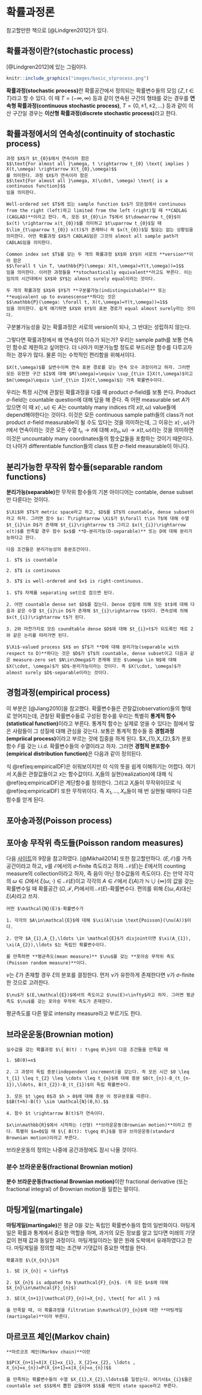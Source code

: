 # 확률과정론 {#stoprocess}

참고할만한 책으로 [@Lindgren2012]가 있다.

## 확률과정이란?(stochastic process)

[@Lindgren2012]에 있는 그림이다.

```r
knitr::include_graphics("images/basic_stprocess.png")
```

**확률과정(stochastic process)**란 확률공간에서 정의되는 확률변수들의 모임 $\{ Z, t \in T\}$라고 할 수 있다. 이 때 $T=(-\infty, \infty)$ 등과 같이 연속된 구간의 형태를 갖는 경우를 **연속형 확률과정(continuous stochastic process)**, $T=\{ 0, \pm 1, \pm 2 , \ldots\}$ 등과 같이 이산 구간일 경우는 **이산형 확률과정(discrete stochastic process)**라고 한다.

## 확률과정에서의 연속성(continuity of stochastic process)

```definition
과정 $X$가 $t_{0}$에서 연속이라 함은
$$\text{For almost all }\omega, t \rightarrow t_{0} \text{ implies } X(t,\omega) \rightarrow X(t_{0},\omega)$$
를 의미한다. 과정 $X$가 연속이라 함은
$$\text{For almost all }\omega, X(\cdot, \omega) \text{ is a continuous function}$$
임을 의미한다.

```

```definition
Well-ordered set $T$에 있는 sample function $x$가 모든점에서 continuous from the right (left)하고 limited from the left (right)일 때 **CADLAG (CAGLAD)**이라고 한다. 즉, 모든 $t_{0}\in T$에서 $t\downarrow t_{0}$이 $x(t) \rightarrow x(t_{0})$를 의미하고 $t\uparrow t_{0}$일 때 $\lim_{t\uparrow t_{0}} x(t)$가 존재하나 꼭 $x(t_{0})$일 필요는 없는 상황임을 의미한다. 어떤 확률과정 $X$가 CADLAG임은 그것의 almost all sample path가 CADLAG임을 의미한다.

```

```definition
Common index set $T$를 갖는 두 개의 확률과정 $X$와 $Y$이 서로의 **version**이라 함은
$$\forall t \in T, \mathbb{P}(\omega: X(t,\omega)=Y(t,\omega))=1$$
임을 의미한다. 이러한 과정들을 **stochastically equivalent**라고도 부른다. 이는 임의의 시간대에서 $X$와 $Y$는 almost surely equal이라는 것이다.

```

```definition
두 개의 확률과정 $X$와 $Y$가 **구분불가능(indistinguishable)** 또는 **euqivalent up to evanescense**하다는 것은
$$\mathbb{P}(\omega: \forall t, X(t,\omega)=Y(t,\omega))=1$$
임을 의미한다. 쉽게 얘기하면 $X$와 $Y$의 표본 경로가 equal almost surely라는 것이다.

```

구분불가능성을 갖는 확률과정은 서로의 version이 되나, 그 반대는 성립하지 않는다. 

그렇다면 확률과정에서 왜 연속성이 이슈가 되는가? 우리는 sample path를 보통 연속인 함수로 제한하고 싶어한다. 더 나아가 미분가능할 정도로 부드러운 함수를 다루고자 하는 경우가 많다. 물론 이는 수학적인 편리함을 위해서이다.

```proposition
$X(t,\omega)$를 실변수이며 연속 표본 경로를 갖는 연속 모수 과정이라고 하자. 그러면 모든 유한한 구간 $I$에 대해 $M(\omega)=\equiv \sup_{t\in I}X(t,\omega)$이고 $m(\omega)\equiv \inf_{t\in I}X(t,\omega)$는 가측 확률변수이다.

```

우리는 특정 시간에 관찰된 확률과정을 다룰 때 product $\sigma$-field를 보통 쓴다. Product $\sigma$-field는 countable question에 대해 답을 해 준다. 즉 어떤 measurable set $A$가 있으면 이 때 $x(\cdot, \omega)\in A$는 countably many indices $t$의 $x(t,\omega)$ value들에 depend해야한다는 것이다. 이것은 모든 continuous sample path들의 class가 not product $\sigma$-field measurable이 될 수도 있다는 것을 의미하는데, 그 이유는 $x(\cdot, \omega)$가 $t$에서 연속이라는 것은 모든 수열 $t_{n}\rightarrow t$에 대해 $x(t_{n},\omega)\rightarrow x(t,\omega)$라는 것을 의미하면 이것은 uncountably many coordinates들의 함숫값들을 포함하는 것이기 때문이다. 더 나아가 differentiable function들의 class 또한 $\sigma$-field measurable이 아니다.

## 분리가능한 무작위 함수들(separable random functions)

**분리가능(separable)**한 무작위 함수들의 기본 아이디어는 contable, dense subset만 다룬다는 것이다.

```definition
$\Xi$와 $T$가 metric space라고 하고, $D$를 $T$의 countable, dense subset이라고 하자. 그러면 함수 $x: T\rightarrow \Xi$가 $\forall t\in T$에 대해 수열 $t_{i}\in D$가 존재해 $t_{i}\rightarrow t$ 그리고 $x(t_{i})\rightarrow x(t)$를 만족할 경우 함수 $x$를 **D-분리가능(D-separable)** 또는 D에 대해 분리가능하다고 한다.

```

```lemma
다음 조건들은 분리가능성의 충분조건이다.

1. $T$ is countable

2. $T$ is continuous

3. $T$ is well-ordered and $x$ is right-continuous.

```

```proof
1. $T$ 자체를 separating set으로 잡으면 된다.

2. 어떤 countable dense set $D$를 잡는다. Dense 성질에 의해 모든 $t$에 대해 다음과 같은 수열 $t_{i}\in D$가 존재해 $t_{i}\rightarrow t$이다. 연속성에 의해 $x(t_{i})\rightarrow t$가 된다.

3. 2와 마찬가지로 모든 coundtable dense $D$에 대해 $t_{i}>t$가 되도록인 채로 2와 같은 논리를 따라가면 된다.

```

```definition
$\Xi$-valued process $X$ on $T$가 **D에 대해 분리가능(separable with respect to D)**하다는 것은 $D$가 $T$의 countable, dense subset이고 다음과 같은 measure-zero set $N\in\Omega$가 존재해 모든 $\omega \in N$에 대해 $X(\cdot, \omega)$가 $D$-분리가능이라는 것이다. 즉 $X(\cdot, \omega)$가 almost surely $D$-separable이라는 것이다.

```

## 경험과정(empirical process)

이 부분은 [@Jiang2010]을 참고했다. 확률변수들은 관찰값(observation)들의 형태로 얻어지는데, 관찰된 확률변수들로 구성된 함수를 우리는 특별히 **통계적 함수(statistical function)**이라고 부른다. 통계적 함수는 실제로 얻을 수 있다는 점에서 많은 사람들이 그 성질에 대해 관심을 갖는다. 보통은 통계적 함수들 중 **경험과정(empriical process)**이라고 부르는 것에 집중을 하게 된다. $X_{1},X_{2},\ldots $가 분포함수 $F$를 갖는 i.i.d. 확률변수들의 수열이라고 하자. 그러면 **경험적 분포함수(empirical distribution function)**은 다음과 같이 정의된다.
\begin{equation}
F_{n}(x)=\frac{1}{n}\sum_{i=1}^{n}1_{(X_{i}\leq x)}, -\infty < x < \infty.
(\#eq:empiricalDF)
\end{equation}

식 \@ref(eq:empiricalDF)은 쉬워보이지만 이 식의 뜻을 쉽게 이해하기는 어렵다. 여기서 $X_{i}$들은 관찰값들이고 $x$는 함수값이다. $X_{i}$들의 실현(realization)에 대해 식 \@ref(eq:empiricalDF)은 계단함수를 정의한다. 그리고 $X_{i}$들이 무작위이므로 식 \@ref(eq:empiricalDF) 또한 무작위이다. 즉 $X_{1},\ldots ,X_{n}$들이 매 번 실현될 때마다 다른 함수를 얻게 된다.

## 포아송과정(Poisson process)

## 포아송 무작위 측도들(Poisson random measures)

다음 [사이트](http://www.math.wisc.edu/~kurtz/735/main735.pdf)의 9장을 참고하였다. [@Mikhail2014] 또한 참고할만하다. $(E,\mathcal{E})$를 가측공간이라고 하고, $\nu$를 $\mathcal{E}$에서의 $\sigma$-finite 측도라고 하자. $\mathcal{N}(E)$는 $E$에서의 counting measure의 collection이라고 하자, 즉 음이 아닌 정수값들의 측도이다. $\xi$는 만약 각각의 $\omega \in \Omega$에서 $\xi(\omega, \cdot)\in\mathcal{N}(E)$이고 각각의 $A\in\mathcal{E}$에서 $\xi(A)$가 $\mathbb{N}\cup\{\infty\}$의 값을 갖는 확률변수일 때 확률공간 $(\Omega, \mathcal{F}, P)$에서의 $\mathcal{N}(E)$-확률변수다. 편의를 위해 $\xi(\omega, A)$대신 $\xi(A)$라고 쓰자.

```definition
어떤 $\mathcal{N}(E)$-확률변수가

1. 각각의 $A\in\mathcal{E}$에 대해 $\xi(A)\sim \text{Poisson}(\nu(A))$이다.

2. 만약 $A_{1},A_{},\ldots \in \mathcal{E}$가 disjoint이면 $\xi(A_{1}), \xi(A_{2}),\ldots $는 독립인 확률변수이다.

를 만족하면 **평균측도(mean measure)** $\nu$를 갖는 **포아송 무작위 측도(Poisson random measure)**이다. 

```

$\nu$는 $\xi$가 존재할 경우 $\xi$의 분포를 결정한다. 먼저 $\nu$가 유한하게 존재한다면 $\nu$가 $\sigma$-finite한 것으로 고려한다.

```proposition
$\nu$가 $(E,\mathcal{E})$에서의 측도이고 $\nu(E)<\infty$라고 하자. 그러면 평균측도 $\nu$를 갖는 포아송 무작위 측도가 존재한다.

```

평균측도를 다른 말로 intensity measure라고 부르기도 한다. 

## 브라운운동(Brownian motion)

```definition
실수값을 갖는 확률과정 $\{ B(t) : t\geq 0\}$이 다음 조건들을 만족할 때

1. $B(0)=x$

2. 그 과정이 독립 증분(independent increment)을 갖는다. 즉 모든 시간 $0 \leq t_{1} \leq t_{2} \leq \cdots \leq t_{n}$에 대해 증분 $B(t_{n})-B_(t_{n-1}),\ldots, B(t_{2})-B_(t_{1})$이 독립 확률변수다.

3. 모든 $t \geq 0$과 $h > 0$에 대해 증분 이 정규분포를 따른다.
$$B(t+h)-B(t) \sim \mathcal{N}(0,h).$$

4. 함수 $t \rightarrow B(t)$가 연속이다.

$x\in\mathbb{R}$에서 시작하는 (선형) **브라운운동(Brownian motion)**이라고 한다. 특별히 $x=0$일 때 $\{ B(t): t\geq 0\}$을 정규 브라운운동(standard Brownian motion)이라고 부른다.

```

브라운운동의 정의는 나중에 공간과정에도 잠시 나올 것이다.

### 분수 브라운운동(fractional Brownian motion)

**분수 브라운운동(fractional Brownian motion)**이란 fractional derivative (또는 fractional integral) of Brownian motion을 일컫는 말이다.

## 마팅게일(martingale)

**마팅게일(martingale)**은 평균 0을 갖는 독립인 확률변수들의 합의 일반화이다. 마팅게일은 확률과 통계에서 중요한 역할을 하며, 과거의 모든 정보를 알고 있다면 미래의 기댓값이 현재 값과 동일한 과정이다. 마팅게일이라는 말은 원래 도박에서 유래하였다고 한다. 마팅게일을 정의할 때는 조건부 기댓값이 중요한 역할을 한다.

```definition
확률과정 $\{X_{n}\}$가 

1. $E |X_{n}| < \infty$

2. $X_{n}$ is adpated to $\mathcal{F}_{n}$. (즉 모든 $n$에 대해 $X_{n}\in\mathcal{F}_{n}$)

3. $E(X_{n+1}|\mathcal{F}_{n})=X_{n}, \text{ for all } n$

을 만족할 때, 이 확률과정을 filtration $\mathcal{F}_{n}$에 대한 **마팅게일(martingale)**이라 부른다.

```

## 마르코프 체인(Markov chain)

```definition
**마르코프 체인(Markov chain)**이란 

$$P(X_{n+1}=X|X_{1}=x_{1}, X_{2}=x_{2}, \ldots , X_{n}=x_{n})=P(X_{n+1}=x|X_{n}=x_{n})$$

을 만족하는 확률변수들의 수열 $X_{1},X_{2},\ldots$를 일컫는다. 여기서$x_{i}$들은 countable set $S$에서 뽑힌 값들이며 $S$를 체인의 state space라고 부른다.

```
